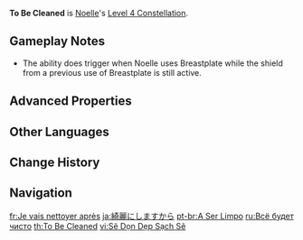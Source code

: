 {{Constellation Infobox
|image       = Constellation To Be Cleaned.png
|description = When [[Breastplate]]'s duration expires or it is destroyed by DMG, it will deal 400% ATK of {{Color|Geo DMG}} to surrounding opponents.
|level       = 4
|character   = Noelle
|scale_att1  = ATK
}}
'''To Be Cleaned''' is [[Noelle]]'s [[Level 4 Constellation]].

==Gameplay Notes==
* The ability does trigger when Noelle uses Breastplate while the shield from a previous use of Breastplate is still active.

==Advanced Properties==
{{Advanced Properties
|title   = Extra Geo DMG
|gu      = 2U
|icdtag  = Elemental Skill
|icdtype = 2.5s/3 Hits
|poise   = 100
|impulse = 3
|blunt   = 1
}}

==Other Languages==
{{Other Languages
|en      = To Be Cleaned
|zhs     = 之后会扫干净的
|zhs_rm  = Zhīhòu huì sǎo gānjìng de
|zht     = 之後會掃乾淨的
|zht_rm  = Zhīhòu huì sǎo gānjìng de
|zh_tl   = To Be Cleaned Later
|ja      = 綺麗にしますから
|ja_rm   = Kirei ni Shimasu Kara
|ja_tl   = As I Make It Clear
|ko      = 나중에 청소할게요
|ko_rm   = Najung-e Cheongsohalgeyo
|ko_tl   = I Will Clean it Later
|es      = Limpieza obligada
|es_tl   = Forced Cleaning
|fr      = Je vais nettoyer après
|fr_tl   = I Will Clean Up After
|ru      = Всё будет чисто
|ru_tl   = Everything Will Be Clear
|th      = To Be Cleaned
|vi      = Sẽ Dọn Dẹp Sạch Sẽ
|vi_tl   = Will Be Cleaned
|de      = Zur Säuberung vorgesehen
|de_tl   = Designated for Cleaning
|id      = To Be Cleaned
|pt      = A Ser Limpo
|pt_tl   = To Be Cleaned
|tr      = Temizlenmesi Gerek
|tr_tl   = 
|it      = Da pulire
|it_tl   = 
}}

==Change History==
{{Change History|1.0}}

==Navigation==
{{Talent Navbox|Noelle}}

[[fr:Je vais nettoyer après]]
[[ja:綺麗にしますから]]
[[pt-br:A Ser Limpo]]
[[ru:Всё будет чисто]]
[[th:To Be Cleaned]]
[[vi:Sẽ Dọn Dẹp Sạch Sẽ]]